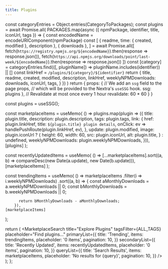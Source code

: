 ```yaml
---
title: Plugins
---
```


  const categoryEntries = Object.entries(CategoryToPackages);
  const plugins = await Promise.all(
    PACKAGES.map(async ({ npmPackage, identifier, title, iconUrl, tags }) => {
      const encodedName = encodeURIComponent(npmPackage)
      const [
        {
          readme,
          time: { created, modified },
          description
        },
        { downloads },
      ] = await Promise.all([
        fetch(`https://registry.npmjs.org/${encodedName}`).then(response => response.json()),
        fetch(`https://api.npmjs.org/downloads/point/last-week/${encodedName}`).then(response => response.json())
      ])
      const [category] = categoryEntries.find(([, pluginName]) => pluginName.includes(identifier)) || []
      const linkHref = `/plugins/${category}/${identifier}`
      return {
        title,
        readme,
        created,
        modified,
        description,
        linkHref,
        weeklyNPMDownloads: downloads,
        iconUrl,
        tags,
      }
    })
  )
  return {
    props: {
      // We add an `ssg` field to the page props,
      // which will be provided to the Nextra's `useSSG` hook.
      ssg: plugins
    },
    // Revalidate at most once every 1 hour
    revalidate: 60 * 60
  }
}

  const plugins = useSSG();

  const marketplaceItems = useMemo(
    () =>
      plugins.map(plugin => ({
        title: plugin.title,
        description: plugin.description,
        tags: plugin.tags,
        link: {
          href: plugin.linkHref,
          title: `${plugin.title} plugin details`,
          onClick: ev => handlePushRoute(plugin.linkHref, ev),
        },
        update: plugin.modified,
        image: plugin.iconUrl
          ? {
            height: 60,
            width: 60,
            src: plugin.iconUrl,
            alt: plugin.title,
          }
          : undefined,
        weeklyNPMDownloads: plugin.weeklyNPMDownloads,
      })),
    [plugins]
  );

  const recentlyUpdatedItems = useMemo(
    () => [...marketplaceItems].sort((a, b) => compareDesc(new Date(a.update), new Date(b.update))),
    [marketplaceItems]
  );

  const trendingItems = useMemo(
    () =>
      marketplaceItems
        .filter(i => i.weeklyNPMDownloads)
        .sort((a, b) => {
          const aMonthlyDownloads = a.weeklyNPMDownloads || 0;
          const bMonthlyDownloads = b.weeklyNPMDownloads || 0;

          return bMonthlyDownloads - aMonthlyDownloads;
        }),
    [marketplaceItems]
  );

  return (
    <MarketplaceSearch
      title="Explore Plugins"
      tagsFilter={ALL_TAGS}
      placeholder="Find plugins..."
      primaryList={{
        title: 'Trending',
        items: trendingItems,
        placeholder: '0 items',
        pagination: 10,
      }}
      secondaryList={{
        title: 'Recently Updated',
        items: recentlyUpdatedItems,
        placeholder: '0 items',
        pagination: 10,
      }}
      queryList={{
        title: 'Search Results',
        items: marketplaceItems,
        placeholder: 'No results for {query}',
        pagination: 10,
      }}
    />
  );
};

<Plugins />
